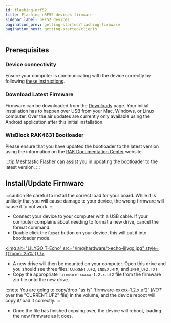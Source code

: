 ```yaml
---
id: flashing-nrf52
title: Flashing nRF52 devices firmware
sidebar_label: nRF52 devices
pagination_prev: getting-started/flashing-firmware
pagination_next: getting-started/clients
---
```



## Prerequisites

### Device connectivity

Ensure your computer is communicating with the device correctly by following [these instructions](flashing-firmware).

### Download Latest Firmware

Firmware can be downloaded from the [Downloads](/downloads) page. Your initial installation has to happen over USB from your Mac, Windows, or Linux computer. Over the air updates are currently only available using the Android application after this initial installation.

### WisBlock RAK4631 Bootloader

Please ensure that you have updated the bootloader to the latest version using the information on the [RAK Documentation Center](https://docs.rakwireless.com/Product-Categories/WisBlock/RAK4631/Quickstart/#how-to-check-if-you-have-the-updated-rak4631-bootloader) website.

:::tip
[Meshtastic Flasher](meshtastic-flasher) can assist you in updating the bootloader to the latest version.
:::

## Install/Update Firmware

:::caution
Be careful to install the correct load for your board. While it is unlikely that you will cause damage to your device, the wrong firmware will cause it to not work.
:::

- Connect your device to your computer with a USB cable. If your computer complains about needing to format a new drive, cancel the format command.
- Double click the `Reset` button on your device, this will put it into bootloader mode.

[<img alt="LILYGO T-Echo" src="/img/hardware/t-echo-lilygo.jpg" style={{zoom:'25%'}} />](/img/hardware/t-echo-lilygo.jpg)

- A new drive will then be mounted on your computer. Open this drive and you should see three files: `CURRENT.UF2`, `INDEX.HTM`, and `INFO_UF2.TXT`
- Copy the appropriate `firmware-xxxxx-1.2.x.uf2` file from the firmware zip file onto the new drive.

:::note
You are going to copy/drop "as is" 'firmware-xxxxx-1.2.x.uf2' (_NOT_ over the "CURRENT.UF2" file) in the volume, and the device reboot will copy it/load it correctly.
:::

- Once the file has finished copying over, the device will reboot, loading the new firmware as it does.
